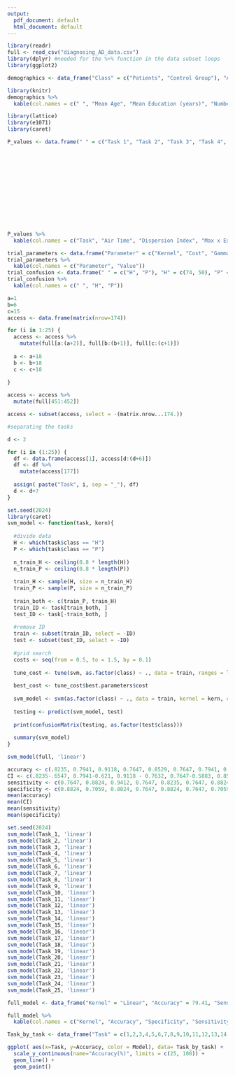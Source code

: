 ```yaml
---
output:
  pdf_document: default
  html_document: default
---
```

```r
library(readr)
full <- read_csv("diagnosing_AD_data.csv")
library(dplyr) #needed for the %>% function in the data subset loops
library(ggplot2)

demographics <- data_frame("Class" = c("Patients", "Control Group"), "Age" = c(71.5, 68.9), "Education" = c(10.8, 12.9), "#Women" = c(46,51), "#Men" = c(44,39))

library(knitr)
demographics %>%
  kable(col.names = c(" ", "Mean Age", "Mean Education (years)", "Number of Women", "Number of Men"))

library(lattice)
library(e1071)
library(caret)
```

```r
P_values <- data.frame(" " = c("Task 1", "Task 2", "Task 3", "Task 4", "Task 5", "Task 6", "Task 7", "Task 8", "Task 9", "Task 10", "Task 11", "Task 12", "Task 13", "Task 14", "Task 15", "Task 16", "Task 17", "Task 18", "Task 19", "Task 20", "Task 21", "Task 22", "Task 23", "Task 24", "Task 25"), "Air Time" = c(0.370, "<0.001" , "<0.001", 0.009, "<0.001", "<0.001", 0.637, "<0.001", "<0.001", "<0.001", 0.618, 0.579, "<0.001", 0.643, "<0.001", "<0.001", 0.009, 0.310, 0.002, 0.007, "<0.001", 0.172, 0.484, "<0.001", 0.192), "Disp index" =c(0.003, "<0.001", 0.001, 0.05, 0.083, "<0.001", "<0.001", "<0.001", "<0.001", "<0.001", "<0.001", 0.002, 0.001, 0.025, "<0.001", 0.291, "<0.001", 0.802, 0.812, "<0.001", 0.386, "<0.001", "<0.001", 0.023, "<0.001"), "Max x extension" =c(0.445, 0.041, 0.069, 0.006, 0.004, 0.016, 0.032, 0.185, 0.020, 0.779, 0.363, 0.177, 0.561, 0.001, 0.054, 0.771, 0.258, 0.110, 0.004, 0.261, "<0.001", 0.001, 0.015, 0.268, 0.014), "Max y extension" =c(0.949, 0.013, 0.004, 0.002, 0.013, 0.324, 0.006, 0.160, 0.001, 0.114, 0.340, 0.959, 0.461, 0.007, 0.048, 0.679, 0.079, 0.875, 0.002, 0.453, 0.003, 0.115, 0.058, 0.345, "<0.001"), "Number of pendowns" = c(0.02, "<0.001", "<0.001", 0.001, "<0.001", 0.001, 0.002, "<0.001", "<0.001", "<0.001", "<0.001", 0.004, 0.004, 0.386, "<0.001", 0.155, "<0.001", 0.989, "<0.001", 0.001, 0.002, 0.001, "<0.001", 0.816, 0.073), "Paper Time" =c("<0.001", "<0.001", "<0.001", 0.001, 0.002, "<0.001", "<0.001", "<0.001", "<0.001", "<0.001", "<0.001", "<0.001", "<0.001", 0.001, "<0.001", 0.003, "<0.001", 0.323, 0.289, "<0.001", 0.095, "<0.001", "<0.001", "<0.001", "<0.001"), "Total Time" = c(0.088, "<0.001", "<0.001", 0.001, "<0.001", "<0.001", 0.981, "<0.001", "<0.001", "<0.001", 0.818, 0.351, "<0.001", 0.703, "<0.001", "<0.001", 0.001, 0.298, 0.002, 0.001, 0.001, 0.128, 0.143, "<0.001", 0.143))














P_values %>%
  kable(col.names = c("Task", "Air Time", "Dispersion Index", "Max x Extension", "Max y Extension", "Number of Pendowns", "Paper Time", "Total Time"))

```

```r
trial_parameters <- data.frame("Parameter" = c("Kernel", "Cost", "Gamma"), "Value" = c("Radial", 1, "Not specified (1)"))
trial_parameters %>%
  kable(col.names = c("Parameter", "Value"))
trial_confusion <- data.frame(" " = c("H", "P"), "H" = c(74, 50), "P" = c(11, 39))
trial_confusion %>%
  kable(col.names = c(" ", "H", "P"))

```

```r
a=1
b=6
c=15
access <- data.frame(matrix(nrow=174))

for (i in 1:25) {
  access <- access %>%
    mutate(full[a:(a+2)], full[b:(b+1)], full[c:(c+1)])
  
  a <- a+18
  b <- b+18
  c <- c+18
  
}

access <- access %>%
  mutate(full[451:452])

access <- subset(access, select = -(matrix.nrow...174.))

#separating the tasks

d <- 2

for (i in (1:25)) {
  df <- data.frame(access[1], access[d:(d+6)])
  df <- df %>%
    mutate(access[177])
  
  assign( paste("Task", i, sep = "_"), df)
  d <- d+7
}
```


```r
set.seed(2024)
library(caret)
svm_model <- function(task, kern){
  
  #divide data
  H <- which(task$class == "H") 
  P <- which(task$class == "P")
  
  n_train_H <- ceiling(0.8 * length(H))
  n_train_P <- ceiling(0.8 * length(P))
  
  train_H <- sample(H, size = n_train_H)
  train_P <- sample(P, size = n_train_P)
  
  train_both <- c(train_P, train_H)
  train_ID <- task[train_both, ]
  test_ID <- task[-train_both, ]
  
  #remove ID
  train <- subset(train_ID, select = -ID)
  test <- subset(test_ID, select = -ID)
  
  #grid search
  costs <- seq(from = 0.5, to = 1.5, by = 0.1)
  
  tune_cost <- tune(svm, as.factor(class) ~ ., data = train, ranges = list(cost = costs), kernel = kern, cross =5)
  
  best_cost <- tune_cost$best.parameters$cost
  
  svm_model <- svm(as.factor(class) ~ ., data = train, kernel = kern, cost = best_cost, gamma = 0.5)
  
  testing <- predict(svm_model, test)
  
  print(confusionMatrix(testing, as.factor(test$class)))
  
  summary(svm_model)
}

svm_model(full, 'linear')
```

```r
accuracy <- c(.8235, 0.7941, 0.9118, 0.7647, 0.8529, 0.7647, 0.7941, 0.7941, 0.7941, 0.9118)
CI <- c(.8235-.6547, 0.7941-0.621, 0.9118 - 0.7632, 0.7647-0.5883, 0.8529 - 0.6894, 0.7647 - 0.5883, 0.7941- 0.621, 0.7941 - 0.621, 0.7941 - 0.621, 0.9118 - 0.7632)
sensitivity <- c(0.7647, 0.8824, 0.9412, 0.7647, 0.8235, 0.7647, 0.8824, 0.8824, 0.8235, 0.8824)
specificity <- c(0.8824, 0.7059, 0.8824, 0.7647, 0.8824, 0.7647, 0.7059, 0.7059, 0.7647, 0.9412)
mean(accuracy)
mean(CI)
mean(sensitivity)
mean(specificity)
```

```r
set.seed(2024)
svm_model(Task_1, 'linear')
svm_model(Task_2, 'linear')
svm_model(Task_3, 'linear')
svm_model(Task_4, 'linear')
svm_model(Task_5, 'linear')
svm_model(Task_6, 'linear')
svm_model(Task_7, 'linear')
svm_model(Task_8, 'linear')
svm_model(Task_9, 'linear')
svm_model(Task_10, 'linear')
svm_model(Task_11, 'linear')
svm_model(Task_12, 'linear')
svm_model(Task_13, 'linear')
svm_model(Task_14, 'linear')
svm_model(Task_15, 'linear')
svm_model(Task_16, 'linear')
svm_model(Task_17, 'linear')
svm_model(Task_18, 'linear')
svm_model(Task_19, 'linear')
svm_model(Task_20, 'linear')
svm_model(Task_21, 'linear')
svm_model(Task_22, 'linear')
svm_model(Task_23, 'linear')
svm_model(Task_24, 'linear')
svm_model(Task_25, 'linear')
```





```r
full_model <- data_frame("Kernel" = "Linear", "Accuracy" = 79.41, "Sensitivity" = 82.35, "Specificity" = 76.47)

full_model %>%
  kable(col.names = c("Kernel", "Accuracy", "Specificity", "Sensitivity"))
```

```r
Task_by_task <- data_frame("Task" = c(1,2,3,4,5,6,7,8,9,10,11,12,13,14,15,16,17,18,19,20,21,22,23,24,25, 1,2,3,4,5,6,7,8,9,10,11,12,13,14,15,16,17,18,19,20,21,22,23,24,25), "Accuracy" = c(58.82, 76.47, 70.59,61.76,67.65, 73.53, 67.65, 73.53, 76.47, 70.59, 55.88, 67.65, 70.59, 58.88, 70.59, 79.41, 64.71, 79.41, 76.46, 64.71, 55.88, 73.53, 64.71, 76.47, 76.47, 63.26, 60.86, 68.00, 61.43, 71.14, 74.71, 71.29, 69.86, 72.43, 67.86, 62.71, 60.86, 68.00, 61.43, 71.14, 74.71, 71.29, 69.86, 72.43, 67.29, 71.14, 68.57, 74.43, 69.43, 70.47), "Model" = c(rep("Ours", 25), rep("Original", 25)))
```

```r
ggplot( aes(x=Task, y=Accuracy, color = Model), data= Task_by_task) +
  scale_y_continuous(name="Accuracy(%)", limits = c(25, 100)) + 
  geom_line() +
  geom_point()
```




